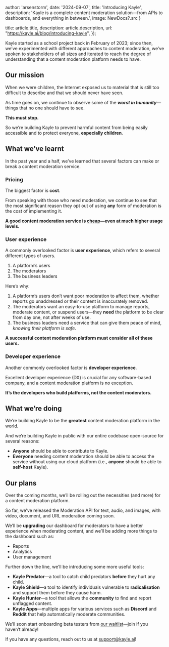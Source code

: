 

  author: 'arsenstorm',
  date: '2024-09-07',
  title: 'Introducing Kayle',
  description: 'Kayle is a complete content moderation solution—from APIs to dashboards, and everything in between.',
  image: NewDocs?.src
}

  title: article.title,
  description: article.description,
	url: "https://kayle.ai/blog/introducing-kayle",
});


Kayle started as a school project back in February of 2023; since then, we’ve experimented with different approaches to content moderation, 
we’ve spoken to stakeholders of all sizes and iterated to reach the degree of understanding that a content moderation platform needs to have.

## Our mission

When we were children, the Internet exposed us to material that is still too difficult to describe and that we should never have seen.

As time goes on, we continue to observe some of the ***worst in humanity***—things that no one should have to see.

**This must stop.**

So we’re building Kayle to prevent harmful content from being easily accessible and to protect everyone, **especially children**.

## What we’ve learnt

In the past year and a half, we’ve learned that several factors can make or break a content moderation service.

### Pricing

The biggest factor is **cost**.

From speaking with those who need moderation, we continue to see that the most significant reason they opt out of using **any** form of moderation is the cost of implementing it.

**A good content moderation service is <ins>cheap</ins>—even at much higher usage levels.**

### User experience

A commonly overlooked factor is **user experience**, which refers to several different types of users.
1. A platform’s users
2. The moderators
3. The business leaders

Here’s why:
1. A platform’s users don’t want poor moderation to affect them, whether reports go unaddressed or their content is inaccurately removed.
2. The moderators want an easy-to-use platform to manage reports, moderate content, or suspend users—they **need** the platform to be clear from day one, not after weeks of use.
3. The business leaders need a service that can give them peace of mind, *knowing their platform is safe*.

**A successful content moderation platform must consider all of these users.**

### Developer experience

Another commonly overlooked factor is **developer experience**.

Excellent developer experience (DX) is crucial for any software-based company, and a content moderation platform is no exception.

**It’s the developers who build platforms, not the content moderators.**

## What we’re doing

We’re building Kayle to be the **greatest** content moderation platform in the world.

And we’re building Kayle in public with our entire codebase open-source for several reasons:
- **Anyone** should be able to contribute to Kayle.
- **Everyone** needing content moderation should be able to access the service without using our cloud platform (i.e., **anyone** should be able to **self-host** Kayle).

## Our plans

Over the coming months, we’ll be rolling out the necessities (and more) for a content moderation platform.

So far, we’ve released the Moderation API for text, audio, and images, with video, document, and URL moderation coming soon.

We’ll be **upgrading** our dashboard for moderators to have a better experience when moderating content, and we’ll be adding more things to the dashboard such as:
- Reports
- Analytics
- User management

Further down the line, we’ll be introducing some more useful tools:
- **Kayle Predator**—a tool to catch child predators **before** they hurt any child.
- **Kayle Shield**—a tool to identify individuals vulnerable to **radicalisation** and support them before they cause harm.
- **Kayle Hunter**—a tool that allows the **community** to find and report unflagged content.
- **Kayle Apps**—multiple apps for various services such as **Discord** and **Reddit** that help automatically moderate communities.

We’ll soon start onboarding beta testers from [our waitlist](https://go.kayle.ai/waitlist)—join if you haven’t already!

If you have any questions, reach out to us at [support@kayle.ai](mailto:support@kayle.ai)!